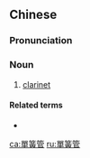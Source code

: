 {{also|单簧管}}
==Chinese==
{{zh-forms|s=单簧管|type=12|lit=single reed pipe/instrument}}

===Pronunciation===
{{zh-pron
|m=dānhuángguǎn
|c=daan1 wong4 gun2
|cat=n
}}

===Noun===
{{zh-noun}}

# [[clarinet]]

====Related terms====
* {{zh-l|雙簧管}}

{{zh-cat|Musical instruments}}

[[ca:單簧管]]
[[ru:單簧管]]